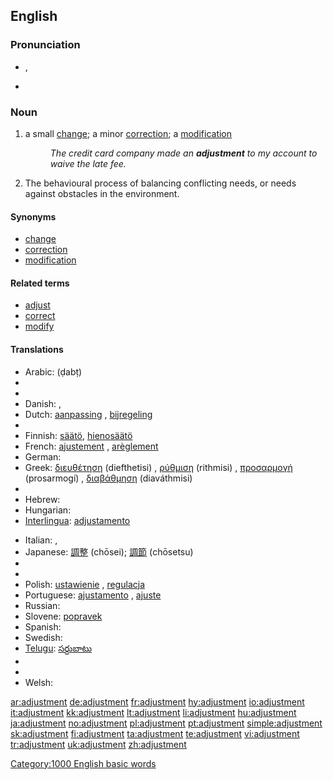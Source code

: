 ==English==
{{wikipedia}}

===Pronunciation===
* {{IPA|/əˈdʒʌst.mənt/}}, {{SAMPA|/@"dZVst.m@nt/}}
* {{audio|en-us-adjustment.ogg|Audio (US)}}

===Noun===
{{en-noun}}

# a small [[change]]; a minor [[correction]]; a [[modification]]
#: ''The credit card company made an '''adjustment''' to my account to waive the late fee.''
# {{psychology}} The behavioural process of balancing conflicting needs, or needs against obstacles in the environment.

====Synonyms====
* [[change]]
* [[correction]]
* [[modification]]

====Related terms====
* [[adjust]]
* [[correct]]
* [[modify]]

====Translations====
{{trans-top|small change}}
* Arabic: {{Arab|[[ضبط]]}} (ḍabṭ) {{m}}
* {{trreq|Basque}}
* {{trreq|Catalan}}
* Danish: {{t|da|justering|c}}, {{t|da|tilpasning|c}}
* Dutch: [[aanpassing]] {{f}}, [[bijregeling]] {{f}}
* {{trreq|Esperanto}}
* Finnish: [[säätö]], [[hienosäätö]]
* French: [[ajustement]] {{m}}, [[arèglement]] {{m}}
* German: {{t+|de|Anpassung|f}}
* Greek: [[διευθέτηση]] (diefthetisi) {{f}}, [[ρύθμιση]] (rithmisi) {{f}}, [[προσαρμογή]] (prosarmogí) {{f}}, [[διαβάθμηση]] (diaváthmisi) {{f}}
* {{trreq|Guarani}}
* Hebrew: {{t+|he|כוון|m|alt=כִּוּוּן|sc=Hebr}}
* Hungarian: {{t|hu|beállítás}}
* [[Interlingua]]: [[adjustamento]]
{{trans-mid}}
* Italian: {{t+|it|adattamento|m}}, {{t+|it|inserimento|m}}
* Japanese: [[調整]] (chōsei); [[調節]] (chōsetsu)
* {{trreq|Korean}}
* {{trreq|Latin}}
* Polish: [[ustawienie]] {{n}}, [[regulacja]] {{f}}
* Portuguese: [[ajustamento]] {{m}}, [[ajuste]] {{m}}
* Russian: {{t|ru|юстировка|f|tr=justiróvka|sc=Cyrl}}
* Slovene: [[popravek]] {{m}}
* Spanish: {{t-|es|ajuste|m}}
* Swedish: {{t|sv|justering|c}}
* [[Telugu]]: [[సర్దుబాటు]]
* {{trreq|Tupinambá}}
* {{trreq|Turkish}}
* Welsh: {{t|cy|cyweiriad|m}}
{{trans-bottom}}

[[Category:1000 English basic words]]

[[ar:adjustment]]
[[de:adjustment]]
[[fr:adjustment]]
[[hy:adjustment]]
[[io:adjustment]]
[[it:adjustment]]
[[kk:adjustment]]
[[lt:adjustment]]
[[li:adjustment]]
[[hu:adjustment]]
[[ja:adjustment]]
[[no:adjustment]]
[[pl:adjustment]]
[[pt:adjustment]]
[[simple:adjustment]]
[[sk:adjustment]]
[[fi:adjustment]]
[[ta:adjustment]]
[[te:adjustment]]
[[vi:adjustment]]
[[tr:adjustment]]
[[uk:adjustment]]
[[zh:adjustment]]
